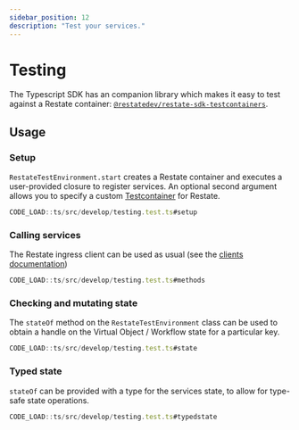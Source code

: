 ```yaml
---
sidebar_position: 12
description: "Test your services."
---
```


# Testing

The Typescript SDK has an companion library which makes it easy to test against a Restate container:
[`@restatedev/restate-sdk-testcontainers`](https://www.npmjs.com/package/@restatedev/restate-sdk-testcontainers).

## Usage

### Setup
`RestateTestEnvironment.start` creates a Restate container and executes a user-provided closure to register services.
An optional second argument allows you to specify a custom [Testcontainer](https://node.testcontainers.org/) for Restate.

```typescript
CODE_LOAD::ts/src/develop/testing.test.ts#setup
```

### Calling services
The Restate ingress client can be used as usual (see the [clients documentation](./clients))

```typescript
CODE_LOAD::ts/src/develop/testing.test.ts#methods
```

### Checking and mutating state
The `stateOf` method on the `RestateTestEnvironment` class can be used to obtain a handle on the Virtual Object / Workflow state
for a particular key.

```typescript
CODE_LOAD::ts/src/develop/testing.test.ts#state
```

### Typed state
`stateOf` can be provided with a type for the services state, to allow for type-safe state operations.

```typescript
CODE_LOAD::ts/src/develop/testing.test.ts#typedstate
```
